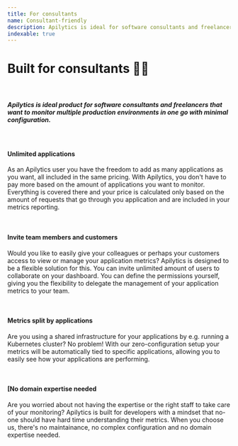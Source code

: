 ```yaml
---
title: For consultants
name: Consultant-friendly
description: Apilytics is ideal for software consultants and freelancers that want to monitor multiple production environments in one go with minimal configuration.
indexable: true
---
```


<h1>
  Built for <span className="text-primary">consultants</span> 👨‍💻
</h1>

<br />

<h5>
  Apilytics is ideal product for software consultants and freelancers that want to monitor multiple
  production environments in one go with minimal configuration.
</h5>

<br />

#### Unlimited applications

As an Apilytics user you have the freedom to add as many applications as you want, all included in
the same pricing. With Apilytics, you don't have to pay more based on the amount of applications
you want to monitor. Everything is covered there and your price is calculated only based on the
amount of requests that go through you application and are included in your metrics reporting.

<br />

#### Invite team members and customers

Would you like to easily give your colleagues or perhaps your customers access to view or manage
your application metrics? Apilytics is designed to be a flexible solution for this. You can invite
unlimited amount of users to collaborate on your dashboard. You can define the permissions
yourself, giving you the flexibility to delegate the management of your application metrics to
your team.

<br />

#### Metrics split by applications

Are you using a shared infrastructure for your applications by e.g. running a Kubernetes cluster?
No problem! With our zero-configuration setup your metrics will be automatically tied to specific
applications, allowing you to easily see how your applications are performing.

<br />

#### [No domain expertise needed

Are you worried about not having the expertise or the right staff to take care of your monitoring?
Apilytics is built for developers with a mindset that no-one should have hard time understanding
their metrics. When you choose us, there's no maintainance, no complex configuration and no domain
expertise needed.
